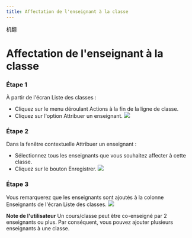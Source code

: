 ```yaml
--- 
title: Affectation de l'enseignant à la classe
--- 
```



机翻
# Affectation de l'enseignant à la classe

### Étape 1 
 
 À partir de l'écran Liste des classes : 
 - Cliquez sur le menu déroulant Actions à la fin de la ligne de classe. 
 - Cliquez sur l'option Attribuer un enseignant. 
 ![]( /Img/ulearning/teacher/class13.png) 
 ### Étape 2 
 
 Dans la fenêtre contextuelle Attribuer un enseignant : 
 - Sélectionnez tous les enseignants que vous souhaitez affecter à cette classe. 
 - Cliquez sur le bouton Enregistrer. 
 ![]( /Img/ulearning/teacher/class14.png) 
 ### Étape 3 
 
 Vous remarquerez que les enseignants sont ajoutés à la colonne Enseignants de l'écran Liste des classes. 
 ![]( /Img/ulearning/teacher/class15.png) 
 
 **Note de l'utilisateur** 
 Un cours/classe peut être co-enseigné par 2 enseignants ou plus. Par conséquent, vous pouvez ajouter plusieurs enseignants à une classe.
